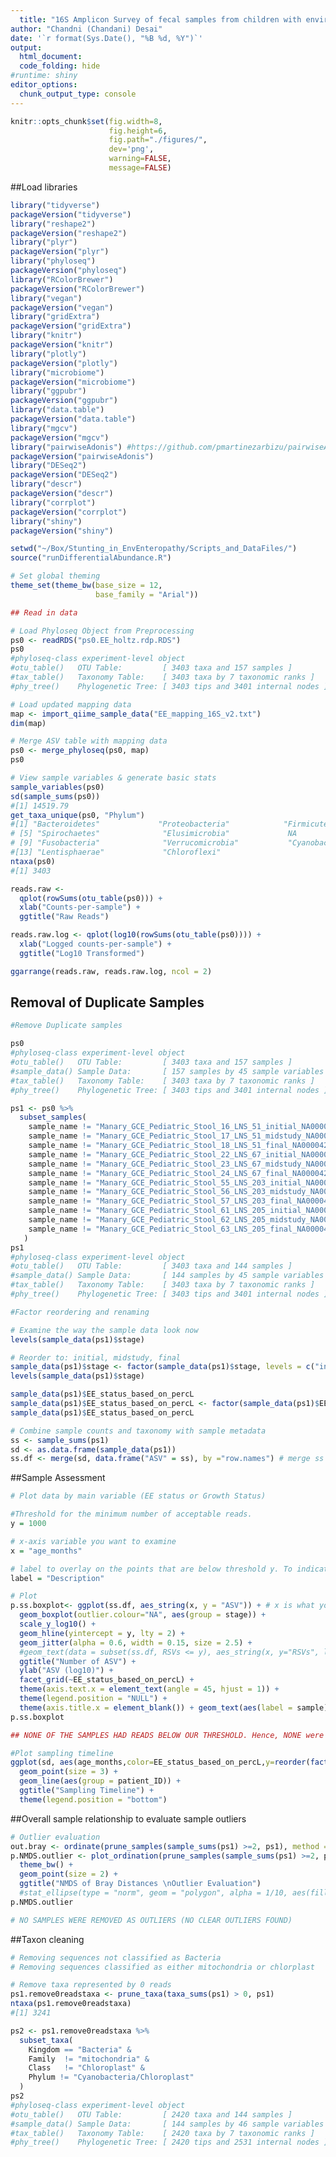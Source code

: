 ```yaml
---
  title: "16S Amplicon Survey of fecal samples from children with environmental enteropathy, to study their Growth Velocity : Part 1:Preliminary Analysis"
author: "Chandni (Chandani) Desai"
date: '`r format(Sys.Date(), "%B %d, %Y")`'
output: 
  html_document:
  code_folding: hide
#runtime: shiny
editor_options: 
  chunk_output_type: console
---
```

  
```r
knitr::opts_chunk$set(fig.width=8,
                      fig.height=6,
                      fig.path="./figures/",
                      dev='png',
                      warning=FALSE,
                      message=FALSE)
```


##Load libraries
```r

library("tidyverse")
packageVersion("tidyverse")
library("reshape2")
packageVersion("reshape2")
library("plyr")
packageVersion("plyr")
library("phyloseq")
packageVersion("phyloseq")
library("RColorBrewer")
packageVersion("RColorBrewer")
library("vegan")
packageVersion("vegan")
library("gridExtra")
packageVersion("gridExtra")
library("knitr")
packageVersion("knitr")
library("plotly")
packageVersion("plotly")
library("microbiome")
packageVersion("microbiome")
library("ggpubr")
packageVersion("ggpubr")
library("data.table")
packageVersion("data.table")
library("mgcv")
packageVersion("mgcv")
library("pairwiseAdonis") #https://github.com/pmartinezarbizu/pairwiseAdonis
packageVersion("pairwiseAdonis")
library("DESeq2")
packageVersion("DESeq2")
library("descr")
packageVersion("descr")
library("corrplot")
packageVersion("corrplot")
library("shiny")
packageVersion("shiny")

setwd("~/Box/Stunting_in_EnvEnteropathy/Scripts_and_DataFiles/")
source("runDifferentialAbundance.R")

```

```r
# Set global theming
theme_set(theme_bw(base_size = 12,
                   base_family = "Arial"))

```

```r

## Read in data

# Load Phyloseq Object from Preprocessing
ps0 <- readRDS("ps0.EE_holtz.rdp.RDS")
ps0
#phyloseq-class experiment-level object
#otu_table()   OTU Table:         [ 3403 taxa and 157 samples ]
#tax_table()   Taxonomy Table:    [ 3403 taxa by 7 taxonomic ranks ]
#phy_tree()    Phylogenetic Tree: [ 3403 tips and 3401 internal nodes ]

# Load updated mapping data
map <- import_qiime_sample_data("EE_mapping_16S_v2.txt")
dim(map)

# Merge ASV table with mapping data
ps0 <- merge_phyloseq(ps0, map)
ps0

# View sample variables & generate basic stats
sample_variables(ps0)
sd(sample_sums(ps0))
#[1] 14519.79
get_taxa_unique(ps0, "Phylum")
#[1] "Bacteroidetes"             "Proteobacteria"            "Firmicutes"                "Actinobacteria"           
# [5] "Spirochaetes"              "Elusimicrobia"             NA                          "Tenericutes"              
# [9] "Fusobacteria"              "Verrucomicrobia"           "Cyanobacteria/Chloroplast" "Euryarchaeota"            
#[13] "Lentisphaerae"             "Chloroflexi"  
ntaxa(ps0)
#[1] 3403

reads.raw <- 
  qplot(rowSums(otu_table(ps0))) +
  xlab("Counts-per-sample") +
  ggtitle("Raw Reads")

reads.raw.log <- qplot(log10(rowSums(otu_table(ps0)))) +
  xlab("Logged counts-per-sample") +
  ggtitle("Log10 Transformed")

ggarrange(reads.raw, reads.raw.log, ncol = 2)

```

## Removal of Duplicate Samples
```r
#Remove Duplicate samples

ps0
#phyloseq-class experiment-level object
#otu_table()   OTU Table:         [ 3403 taxa and 157 samples ]
#sample_data() Sample Data:       [ 157 samples by 45 sample variables ]
#tax_table()   Taxonomy Table:    [ 3403 taxa by 7 taxonomic ranks ]
#phy_tree()    Phylogenetic Tree: [ 3403 tips and 3401 internal nodes ]

ps1 <- ps0 %>%
  subset_samples(
    sample_name != "Manary_GCE_Pediatric_Stool_16_LNS_51_initial_NA0000440680" &
    sample_name != "Manary_GCE_Pediatric_Stool_17_LNS_51_midstudy_NA0000494512" &
    sample_name != "Manary_GCE_Pediatric_Stool_18_LNS_51_final_NA0000424860" &
    sample_name != "Manary_GCE_Pediatric_Stool_22_LNS_67_initial_NA0000441943" &
    sample_name != "Manary_GCE_Pediatric_Stool_23_LNS_67_midstudy_NA0000495266" &
    sample_name != "Manary_GCE_Pediatric_Stool_24_LNS_67_final_NA0000421395" &
    sample_name != "Manary_GCE_Pediatric_Stool_55_LNS_203_initial_NA0000425732" &
    sample_name != "Manary_GCE_Pediatric_Stool_56_LNS_203_midstudy_NA0000491667" &
    sample_name != "Manary_GCE_Pediatric_Stool_57_LNS_203_final_NA0000419561" &
    sample_name != "Manary_GCE_Pediatric_Stool_61_LNS_205_initial_NA0000420319" &
    sample_name != "Manary_GCE_Pediatric_Stool_62_LNS_205_midstudy_NA0000441999" &
    sample_name != "Manary_GCE_Pediatric_Stool_63_LNS_205_final_NA0000426287"
   )
ps1
#phyloseq-class experiment-level object
#otu_table()   OTU Table:         [ 3403 taxa and 144 samples ]
#sample_data() Sample Data:       [ 144 samples by 45 sample variables ]
#tax_table()   Taxonomy Table:    [ 3403 taxa by 7 taxonomic ranks ]
#phy_tree()    Phylogenetic Tree: [ 3403 tips and 3401 internal nodes ]

```


```r
#Factor reordering and renaming

# Examine the way the sample data look now
levels(sample_data(ps1)$stage)

# Reorder to: initial, midstudy, final
sample_data(ps1)$stage <- factor(sample_data(ps1)$stage, levels = c("initial", "midstudy", "final"))
levels(sample_data(ps1)$stage)

sample_data(ps1)$EE_status_based_on_percL
sample_data(ps1)$EE_status_based_on_percL <- factor(sample_data(ps1)$EE_status_based_on_percL, levels = c("No", "Moderate", "Severe"))
sample_data(ps1)$EE_status_based_on_percL

```


```r

# Combine sample counts and taxonomy with sample metadata
ss <- sample_sums(ps1)
sd <- as.data.frame(sample_data(ps1))
ss.df <- merge(sd, data.frame("ASV" = ss), by ="row.names") # merge ss with sd by row names. Rename ss to ASVs in the new data frame
```

##Sample Assessment
```r
# Plot data by main variable (EE status or Growth Status)

#Threshold for the minimum number of acceptable reads.
y = 1000

# x-axis variable you want to examine
x = "age_months"

# label to overlay on the points that are below threshold y. To indicate low abundant samples
label = "Description"

# Plot
p.ss.boxplot<- ggplot(ss.df, aes_string(x, y = "ASV")) + # x is what you assigned it above
  geom_boxplot(outlier.colour="NA", aes(group = stage)) +
  scale_y_log10() +
  geom_hline(yintercept = y, lty = 2) +
  geom_jitter(alpha = 0.6, width = 0.15, size = 2.5) +
  #geom_text(data = subset(ss.df, RSVs <= y), aes_string(x, y="RSVs", label=label), size=2, hjust -1) +# This labels a subset that fall below threshold variable y and labels them with the label variable
  ggtitle("Number of ASV") +
  ylab("ASV (log10)") +
  facet_grid(~EE_status_based_on_percL) +
  theme(axis.text.x = element_text(angle = 45, hjust = 1)) +
  theme(legend.position = "NULL") +
  theme(axis.title.x = element_blank()) + geom_text(aes(label = sample),hjust = 0, nudge_x = 0.05)
p.ss.boxplot

## NONE OF THE SAMPLES HAD READS BELOW OUR THRESHOLD. Hence, NONE were removed.
```


```r

#Plot sampling timeline
ggplot(sd, aes(age_months,color=EE_status_based_on_percL,y=reorder(factor(patient_ID),age_months))) + 
  geom_point(size = 3) + 
  geom_line(aes(group = patient_ID)) +
  ggtitle("Sampling Timeline") +
  theme(legend.position = "bottom")

```


##Overall sample relationship to evaluate sample outliers
```r

# Outlier evaluation
out.bray <- ordinate(prune_samples(sample_sums(ps1) >=2, ps1), method = "NMDS", distance = "bray")
p.NMDS.outlier <- plot_ordination(prune_samples(sample_sums(ps1) >=2, ps1), out.bray, color = "EE_status_based_on_percL", axes = c(1,2)) +
  theme_bw() +
  geom_point(size = 2) +
  ggtitle("NMDS of Bray Distances \nOutlier Evaluation")
  #stat_ellipse(type = "norm", geom = "polygon", alpha = 1/10, aes(fill = EE_status_based_on_percL))
p.NMDS.outlier

# NO SAMPLES WERE REMOVED AS OUTLIERS (NO CLEAR OUTLIERS FOUND)
```

##Taxon cleaning 
```r
# Removing sequences not classified as Bacteria
# Removing sequences classified as either mitochondria or chlorplast

# Remove taxa represented by 0 reads
ps1.remove0readstaxa <- prune_taxa(taxa_sums(ps1) > 0, ps1)
ntaxa(ps1.remove0readstaxa)
#[1] 3241

ps2 <- ps1.remove0readstaxa %>%
  subset_taxa(
    Kingdom == "Bacteria" &
    Family  != "mitochondria" &
    Class   != "Chloroplast" &
    Phylum != "Cyanobacteria/Chloroplast"
  )
ps2
#phyloseq-class experiment-level object
#otu_table()   OTU Table:         [ 2420 taxa and 144 samples ]
#sample_data() Sample Data:       [ 144 samples by 46 sample variables ]
#tax_table()   Taxonomy Table:    [ 2420 taxa by 7 taxonomic ranks ]
#phy_tree()    Phylogenetic Tree: [ 2420 tips and 2531 internal nodes ]

```
